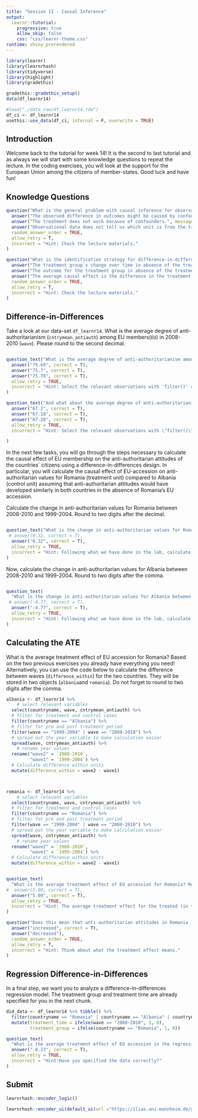 ```yaml
---
title: "Session 11 - Causal Inference"
output: 
  learnr::tutorial:
    progressive: true
    allow_skip: false
    css: "css/learnr-theme.css"
runtime: shiny_prerendered
---
```


```r
library(learnr)
library(learnrhash)
library(tidyverse)
library(highlight)
library(gradethis)

gradethis::gradethis_setup()
data(df_learnr14)

#load("./data_raw/df_learnr14.rda")
df_ci <- df_learnr14
usethis::use_data(df_ci, internal = F, overwrite = TRUE)

```

## Introduction

Welcome back to the tutorial for week 14! It is the second to last tutorial and as always we will start with some knowledge questions to repeat the lecture. In the coding exercises, you will look at the support for the European Union among the citizens of member-states. Good luck and have fun!

## Knowledge Questions

```r
question("What is the general problem with causal inference for observational data?",
  answer("The observed difference in outcomes might be caused by confounders instead of the treatment.", correct = T),
  answer("The treatment does not work because of confounders.", message = "Think about the role of confounders in analyses of observational data. The treatment may work, but we do not know what influence the confounders have had!"),
  answer("Observational data does not tell us which unit is from the treatment and the control group."),
  random_answer_order = TRUE,
  allow_retry = T,
  incorrect = "Hint: Check the lecture materials."
)
```

```r
question("What is the identification strategy for difference-in-differences designs?",
  answer("The treatment group`s change over time in absence of the treatment is equal to the control group`s change over time.", correct = T),
  answer("The outcome for the treatment group in absence of the treatment is identical to the outcome of the control group.", message = ""),
  answer("The average causal effect is the difference in the treatment group's outcome before and after the treatment.", message = "What role does the control group play here?"),
  random_answer_order = TRUE,
  allow_retry = T,
  incorrect = "Hint: Check the lecture materials."
)
```

## Difference-in-Differences

Take a look at our data-set `df_learnr14`. What is the average degree of anti-authoritarianism (`cntrymean_antiauth`) among EU members(`EU`) in 2008-2010 (`wave`). Please round to the second decimal.

```r

```

```r
question_text("What is the average degree of anti-authoritarianism among EU members in 2008-2010 ('cntrymean_antiauth').",
  answer("75.69", correct = T),
  answer("75.7", correct = T),
  answer("75.70", correct = T),
  allow_retry = TRUE,
  incorrect = "Hint: Select the relevant observations with 'filter()' and use the 'mean()' command to calculate the average."
)
```

```r
question_text("And what about the average degree of anti-authoritarianism among non-EU members in the same time frame?",
  answer("67.2", correct = T),
  answer("67.18", correct = T),
  answer("67.20", correct = T),
  allow_retry = TRUE,
  incorrect = "Hint: Select the relevant observations with \"filter()\" and use the \"mean()\" command to calculate the average."

)
```

In the next few tasks, you will go through the steps necessary to calculate the causal effect of EU membership on the anti-authoritarian attitudes of the countries` citizens using a difference-in-differences design. In particular, you will calculate the causal effect of EU-accession on anti-authoritarian values for Romania (treatment unit) compared to Albania (control unit) assuming that anti-authoritarian attitudes would have developed similarly in both countries in the absence of Romania's EU accession.

Calculate the change in anti-authoritarian values for Romania between 2008-2010 and 1999-2004. Round to two digits after the decimal. 


```r

```

```r
question_text("What is the change in anti-authoritarian values for Romania between 2008-2010 and 1999-2004. Round to two digits after the comma.",
 # answer(0.32, correct = T),
  answer("0.32", correct = T),
  allow_retry = TRUE,
  incorrect = "Hint: Following what we have done in the lab, calculate the values of \"cntrymean_antiauth\" for Romania for these two time points and subtract them from each other."
)
```

Now, calculate the change in anti-authoritarian values for Albania between 2008-2010 and 1999-2004. Round to two digits after the comma.

```r

```

```r
question_text(
  "What is the change in anti-authoritarian values for Albania between 2008-2010 and 1999-2004. Round to two digits after the comma.",
 # answer(-4.77, correct = T),
  answer("-4.77", correct = T),
  allow_retry = TRUE,
  incorrect = "Hint: Following what we have done in the lab, calculate the values of \"cntrymean_antiauth\" for Albania for these two time points and subtract them from each other."
)
```


## Calculating the ATE

What is the average treatment effect of EU accession for Romania? Based on the two previous exercises you already have everything you need! Alternatively, you can use the code below to calculate the difference between waves (`difference_within`) for the two countries. They will be stored in two objects (`albania`and `romania`). Do not forget to round to two digits after the comma.

```r


albania <- df_learnr14 %>% 
    # select relevant variables
  select(countryname, wave, cntrymean_antiauth) %>% 
  # filter for treatment and control cases
  filter(countryname == "Albania") %>% 
  # filter for pre and post treatment period
  filter(wave == "1999-2004" | wave == "2008-2010") %>% 
  # spread out the year variable to make calculation easier
  spread(wave, cntrymean_antiauth) %>%
    # rename year values
  rename("wave2" = `2008-2010`,
         "wave1" = `1999-2004`) %>%
  # Calculate difference within units
  mutate(difference_within = wave2 - wave1)



romania <- df_learnr14 %>% 
    # select relevant variables
  select(countryname, wave, cntrymean_antiauth) %>% 
  # filter for treatment and control cases
  filter(countryname == "Romania") %>% 
  # filter for pre and post treatment period
  filter(wave == "1999-2004" | wave == "2008-2010") %>% 
  # spread out the year variable to make calculation easier
  spread(wave, cntrymean_antiauth) %>%
    # rename year values
  rename("wave2" = `2008-2010`,
         "wave1" = `1999-2004`) %>%
  # Calculate difference within units
  mutate(difference_within = wave2 - wave1)

```

```r


```

```r
question_text(
  "What is the average treatment effect of EU accession for Romania? Round to two digits after the comma.",
#  answer(5.09, correct = T),
  answer("5.09", correct = T),
  allow_retry = TRUE,
  incorrect = "Hint: The average treatment effect for the treated (in this case, Romania) is the difference between the change in outcomes for the treatment unit (Romania) and the change in outcomes for the control unit (Albania)."
)
```


```r
question("Does this mean that anti-authoritarian attitudes in Romania ... due to EU accession?",
  answer("increased", correct = T),
  answer("decreased"),
  random_answer_order = TRUE,
  allow_retry = T,
  incorrect = "Hint: Think about what the treatment effect means."
)
```

## Regression Difference-in-Differences

In a final step, we want you to analyze a difference-in-differences regression model. The treatment group and treatment time are already specified for you in the next chunk. 


```r

did_data <- df_learnr14 %>% tibble() %>%
  filter(countryname == "Romania" | countryname == "Albania" | countryname == "Finland" | countryname == "Ukraine" | countryname == "Switzerland") %>%
  mutate(treatment_time = ifelse(wave == "2008-2010", 1, 0),
         treatment_group = ifelse(countryname == "Romania", 1, 0))

```

```r
question_text(
  "What is the average treatment effect of EU accession in the regression model? Please round to two digits after the decimal",
  answer("-8.23", correct = T),
  allow_retry = TRUE,
  incorrect = "Hint:Have you specified the data correctly?"
)
```




## Submit

```r
learnrhash::encoder_logic()
```

```r
learnrhash::encoder_ui(default_ui(url ="https://ilias.uni-mannheim.de/goto.php?target=svy_1239772&client_id=ILIAS"))
```